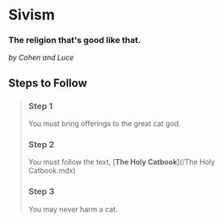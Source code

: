# Sivism

### The religion that's good like that.

_by Cohen and Luce_

## Steps to Follow

> ### Step 1
>
> You must bring offerings to the great cat god.
>
> ### Step 2
>
> You must follow the text, \[**The Holy Catbook**\](/The Holy Catbook.mdx)
>
> ### Step 3
>
> You may never harm a cat.